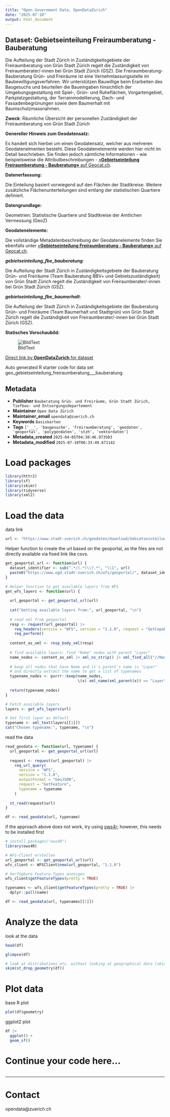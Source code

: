 ```yaml
---
title: "Open Government Data, OpenDataZurich"
date: "2025-07-10"
output: html_document
---
```


## Dataset: Gebietseinteilung Freiraumberatung - Bauberatung

Die Aufteilung der Stadt Zürich in Zuständigkeitsgebiete der Freiraumberatung von Grün Stadt Zürich regelt die Zuständigkeit von Freiraumberater/-innen bei Grün Stadt Zürich (GSZ). Die Freiraumberatung-Bauberatung Grün- und Freiräume ist eine Vernehmlassungsstelle im Baubewilligungsverfahren. Wir unterstützen Bauwillige beim Erarbeiten des Baugesuchs und beurteilen die Baueingaben hinsichtlich der Umgebungsgestaltung mit Spiel-, Grün- und Ruheflächen, Vorgartengebiet, Parkplatzgestaltung, der Terrainmodellierung, Dach- und Fassadenbegrünungen sowie dem Baumerhalt mit Baumschutzmassnahmen.

**Zweck**: Räumliche Übersicht der personellen Zuständigkeit der Freiraumberatung von Grün Stadt Zürich

**Genereller Hinweis zum Geodatensatz:**

Es handelt sich hierbei um einen Geodatensatz, welcher aus mehreren Geodatenelmenten besteht. Diese Geodatenelemente werden hier nicht im Detail beschrieben. Sie finden jedoch sämtliche Informationen - wie beispielsweise die Attributbeschreibungen - [«**Gebietseinteilung Freiraumberatung - Bauberatung»** auf Geocat.ch](https://www.geocat.ch/geonetwork/srv/ger/catalog.search#/metadata/d630af15-3810-499f-a5c4-132172e6c9e9).
			   

**Datenerfassung:**

Die Einteilung basiert vorwiegend auf den Flächen der Stadtkreise. Weitere zusätzliche Flächenunterteilungen sind entlang der statistischen Quartiere definiert.

**Datengrundlage:**

Geometrien: Statistische Quartiere und Stadtkreise der Amtlichen Vermessung (GeoZ)

**Geodatenelemente:**

Die vollständige Metadatenbeschreibung der Geodatenelemente finden Sie ebenfalls unter [«**Gebietseinteilung Freiraumberatung - Bauberatung»** auf Geocat.ch](https://www.geocat.ch/geonetwork/srv/ger/md.viewer#/full_view/d630af15-3810-499f-a5c4-132172e6c9e9).

***gebietseinteilung_fbe_bauberatung***: 

Die Aufteilung der Stadt Zürich in Zuständigkeitsgebiete der Bauberatung Grün- und Freiräume (Team Bauberatung BBV+ und Gebietszuständigkeit) von Grün Stadt Zürich regelt die Zuständigkeit von Freiraumberater/-innen bei Grün Stadt Zürich (GSZ).


***gebietseinteilung_fbe_baumerhalt***: 

Die Aufteilung der Stadt Zürich in Zuständigkeitsgebiete der Bauberatung Grün- und Freiräume (Team Baumerhalt und Stadtgrün) von Grün Stadt Zürich regelt die Zuständigkeit von Freiraumberater/-innen bei Grün Stadt Zürich (GSZ).




**Statisches Vorschaubild:**

![BildText](https://www.gis.stadt-zuerich.ch/zueriplan_docs/geocat/d630af15-3810-499f-a5c4-132172e6c9e9.png)



[Direct link by **OpenDataZurich** for dataset](https://data.stadt-zuerich.ch/dataset/geo_gebietseinteilung_freiraumberatung___bauberatung)

Auto generated R starter code for data set geo_gebietseinteilung_freiraumberatung___bauberatung.

## Metadata

- **Publisher** `Bauberatung Grün- und Freiräume, Grün Stadt Zürich, Tiefbau- und Entsorgungsdepartement`
- **Maintainer** `Open Data Zürich`
- **Maintainer_email** `opendata@zuerich.ch`
- **Keywords** `Basis­karten`
- **Tags** `['__', 'baugesuche', 'freiraumberatung', 'geodaten', 'geoportal', 'polygondaten', 'stzh', 'vektordaten']`
- **Metadata_created** `2025-04-05T04:30:46.973503`
- **Metadata_modified** `2025-07-10T06:33:49.671142`


# Load packages

```r
library(httr2)
library(sf)
library(skimr)
library(tidyverse)
library(xml2)
```

# Load the data

data link
```r
url <- "https://www.stadt-zuerich.ch/geodaten/download/Gebietseinteilung_Freiraumberatung___Bauberatung?format=geojson_link"
```


Helper function to create the url based on the geoportal, as the files are not directly available via fixed link like csvs.
```r
get_geoportal_url <- function(url) {
  dataset_identifier <- sub(".*/(.*)\\?.*", "\\1", url)
  paste0("https://www.ogd.stadt-zuerich.ch/wfs/geoportal/", dataset_identifier)
}
```

```r
# Helper function to get available layers from WFS
get_wfs_layers <- function(url) {
  
  url_geoportal <- get_geoportal_url(url)
  
  cat("Getting available layers from:", url_geoportal, "\n")
  
  # read xml from geoportal
  resp <- request(url_geoportal) |> 
    req_headers(service = "WFS", version = "1.1.0", request = "GetCapabilities") |> 
    req_perform()
  
  content_as_xml <- resp_body_xml(resp)
  
  # find available layers: find "Name" nodes with parent "Layer"
  name_nodes <- content_as_xml |> xml_ns_strip() |> xml_find_all("//Name")
  
  # keep all nodes that have Name and it's parent's name is "Layer"
  # and directly extract the name to get a list of typenames
  typename_nodes <- purrr::keep(name_nodes,
                                \(x) xml_name(xml_parent(x)) == "Layer")
  
  return(typename_nodes)
}

# Fetch available layers
layers <- get_wfs_layers(url)

# Set first layer as default
typename <- xml_text(layers[[1]])
cat("Chosen typename:", typename, "\n")
```

read the data
```r
read_geodata <- function(url, typename) {
  url_geoportal <- get_geoportal_url(url)
  
  request <- request(url_geoportal) |>
    req_url_query(
      service = "WFS",
      version = "1.1.0",
      outputFormat = "GeoJSON",
      request = "GetFeature",
      typename = typename
    )
  
  st_read(request$url)
}

df <- read_geodata(url, typename)
```

if the approach above does not work, try using [ows4r](https://eblondel.github.io/ows4R/); however, this needs to be installed first
```r
# install.packages("ows4R")
library(ows4R)

# WFS-Client erstellen
url_geoportal <- get_geoportal_url(url)
wfs_client <- WFSClient$new(url_geoportal, "1.1.0")

# Verfügbare Feature-Typen anzeigen
wfs_client$getFeatureTypes(pretty = TRUE)

typenames <- wfs_client$getFeatureTypes(pretty = TRUE) |> 
  dplyr::pull(name)

df <- read_geodata(url, typenames[[1]])
```

# Analyze the data

look at the data
```r
head(df)
```

```r
glimpse(df)
```

```r
# look at distributions etc. without looking at geographical data (skim cannot deal with geometries)
skim(st_drop_geometry(df))
```

# Plot data

base R plot
```r
plot(df$geometry)
```

ggplot2 plot
```r
df |>
  ggplot() +
  geom_sf()
```

# Continue your code here...

```r

```

------------------------------------------------------------------------

# Contact

opendata@zuerich.ch
